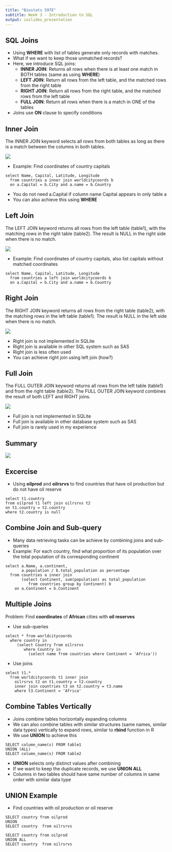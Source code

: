 ```yaml
---
title: "Biostats 597E"
subtitle: Week 3 - Introduction to SQL
output: ioslides_presentation
---
```


## SQL Joins

- Using **WHERE** with list of tables generate only records with matches.
- What if we want to keep those unmatched records?
* Here, we introduce SQL joins:
    + **INNER JOIN**: Returns all rows when there is at least one match in BOTH tables
      (same as using **WHERE**)
    + **LEFT JOIN**: Return all rows from the left table, and the matched rows from the right table
    + **RIGHT JOIN**: Return all rows from the right table, and the matched rows from the left table
    + **FULL JOIN**: Return all rows when there is a match in ONE of the tables
* Joins use **ON** clause to specify conditions
    
## Inner Join
The INNER JOIN keyword selects all rows from both tables as long as there is a match between the columns in both tables.

![](fig/img_innerjoin.gif)

- Example: Find coordinates of country capitals
```
select Name, Capital, Latitude, Longitude
  from countries a inner join worldcitycoords b
  on a.Capital = b.City and a.name = b.Country
```
- You do not need a.Capital if column name Capital appears in only table a
- You can also achieve this using **WHERE** 

## Left Join
The LEFT JOIN keyword returns all rows from the left table (table1), with the matching rows in the right table (table2). The result is NULL in the right side when there is no match.

![](fig/img_leftjoin.gif)

- Example: Find coordinates of country capitals, also list capitals without matched coordinates

```
select Name, Capital, Latitude, Longitude
  from countries a left join worldcitycoords b
  on a.Capital = b.City and a.name = b.Country
```

## Right Join
The RIGHT JOIN keyword returns all rows from the right table (table2), with the matching rows in the left table (table1). The result is NULL in the left side when there is no match.

![](fig/img_rightjoin.gif)

- Right join is not implemented in SQLite
- Right join is available in other SQL system such as SAS
- Right join is less often used
- You can achieve right join using left join (how?)

## Full Join

The FULL OUTER JOIN keyword returns all rows from the left table (table1) and from the right table (table2).
The FULL OUTER JOIN keyword combines the result of both LEFT and RIGHT joins.

![](fig/img_fulljoin.gif)

- Full join is not implemented in SQLite
- Full join is available in other database system such as SAS
- Full join is rarely used in my experience

## Summary

![](fig/sql_joins.png)

## Excercise

- Using **oilprod** and **oilrsrvs** to find countries that have oil production but do not have oil reserve

```
select t1.country
from oilprod t1 left join oilrsrvs t2
on t1.country = t2.country
where t2.country is null
```


## Combine Join and Sub-query

- Many data retrieving tasks can be achieve by combining joins and sub-queries
- Example: For each country, find what proportion of its population over the total population of its corresponding continent

```
select a.Name, a.continent, 
       a.population / b.total_population as percentage
  from countries a inner join
       (select Continent, sum(population) as total_population
          from countries group by Continent) b
    on a.Continent = b.Continent
```

## Multiple Joins

Problem: Find **coordinates** of **African** cities with **oil reserves**

- Use sub-queries
```
select * from worldcitycoords
  where country in
     (select Country from oilrsrvs
        where Country in
          (select name from countries where Continent = 'Africa'))
```

- Use joins
```
select t1.*
  from worldcitycoords t1 inner join
    oilrsrvs t2 on t1.country = t2.country
    inner join countries t3 on t2.country = t3.name
    where t3.Continent = 'Africa'
```

## Combine Tables Vertically

- Joins combine tables horizontally expanding columns
- We can also combine tables with similar structures (same names, similar data types) vertically to expand rows, similar to **rbind** function in R
- We use **UNION** to achieve this

```
SELECT column_name(s) FROM table1
UNION (ALL)
SELECT column_name(s) FROM table2
```

- **UNION** selects only distinct values after combining
- If we want to keep the duplicate records, we use **UNION ALL**
- Columns in two tables should have same number of columns in same order with similar data type

## UNION Example

- Find countries with oil production or oil reserve
```
SELECT country from oilprod
UNION
SELECT country  from oilrsrvs
```

```
SELECT country from oilprod
UNION ALL
SELECT country  from oilrsrvs
```
